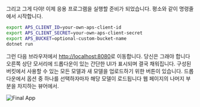 그리고 그게 다야! 이제 응용 프로그램을 실행할 준비가 되었습니다. 평소와 같이 명령줄에서 시작합니다.

```bash
export APS_CLIENT_ID=your-own-aps-client-id
export APS_CLIENT_SECRET=your-own-aps-client-secret
export APS_BUCKET=optional-custom-bucket-name
dotnet run
```

그런 다음 브라우저에서 [http://localhost:8080](http://localhost:8080)로 이동합니다. 당신은 그래야 합니다
오른쪽 상단 모서리에 드롭다운이 있는 간단한 UI가 표시되며 결국 채워집니다.
구성된 버킷에서 사용할 수 있는 모든 모델과 새 모델을 업로드하기 위한 버튼이 있습니다.
드롭다운에서 옵션 중 하나를 선택하자마자 해당 모델이 로드됩니다
웹 페이지의 나머지 부분을 차지하는 뷰어에서.

![Final App](./final-app.webp)
